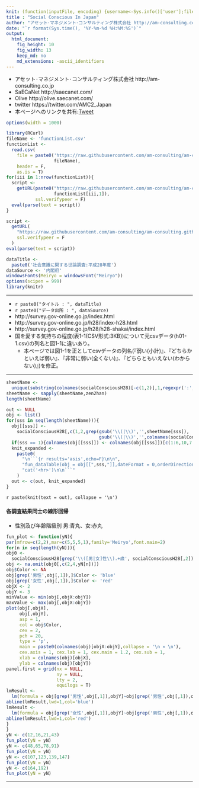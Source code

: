 ```yaml
---
knit: (function(inputFile, encoding) {username<-Sys.info()['user'];fileName<-'defaultPath.csv';pathToFile <-paste0('C:/Users/', username,'/Desktop/pathToCSV/');setwd(pathToFile);buf0<-read.csv(fileName,header = F,skip = 0,stringsAsFactor = F,check.names = F,fileEncoding = 'utf-8');timeStamp<-format(Sys.time(),'%Y%m%d%H%M%S');rmarkdown::render(inputFile, encoding = encoding, output_file = paste0('C:/Users/',username,buf0[2,1],'charts/','am-consulting.co.jp-SocialConsciousH28.html')) })
title : "Social Conscious In Japan"
author: "アセット･マネジメント･コンサルティング株式会社 http://am-consulting.co.jp"
date: "`r format(Sys.time(), '%Y-%m-%d %H:%M:%S')`"
output: 
  html_document:
    fig_height: 10
    fig_width: 13
    keep_md: no
    md_extensions: -ascii_identifiers 
---
```

<link href="http://knowledgevault.saecanet.com/components/rmarkdown-html.css" rel="stylesheet">
<script src="http://knowledgevault.saecanet.com/components/JavascriptCode.js"></script>
<style>.main-container {max-width : 1300px;}</style>

- アセット･マネジメント･コンサルティング株式会社 http://am-consulting.co.jp
- SaECaNet http://saecanet.com/
- Olive http://olive.saecanet.com/
- twitter https://twitter.com/AMC2_Japan
- 本ページへのリンクを共有:<a href="https://twitter.com/share" class="twitter-share-button" data-via="AMC2_Japan" data-size="large">Tweet</a> <script>!function(d,s,id){var js,fjs=d.getElementsByTagName(s)[0],p=/^http:/.test(d.location)?'http':'https';if(!d.getElementById(id)){js=d.createElement(s);js.id=id;js.src=p+'://platform.twitter.com/widgets.js';fjs.parentNode.insertBefore(js,fjs);}}(document, 'script', 'twitter-wjs');</script>

```r
options(width = 1000)
```

```r
library(RCurl)
fileName <- 'functionList.csv'
functionList <-
  read.csv(
    file = paste0('https://raw.githubusercontent.com/am-consulting/am-consulting.github.io/master/csv/',
                  fileName),
    header = F,
    as.is = T)
for(iii in 1:nrow(functionList)){
  script <- 
    getURL(paste0("https://raw.githubusercontent.com/am-consulting/am-consulting.github.io/master/", 
                  functionList[iii,1]),
           ssl.verifypeer = F)
  eval(parse(text = script))
}
```

```r
script <-
  getURL(
    "https://raw.githubusercontent.com/am-consulting/am-consulting.github.io/master/importSocialConsciousH28.r",
    ssl.verifypeer = F
  )
eval(parse(text = script))
```

```r
dataTitle <-
  paste0('社会意識に関する世論調査:平成28年度')
dataSource <- '内閣府'
windowsFonts(Meiryo = windowsFont("Meiryo"))
options(scipen = 999)
library(knitr)
```

***

- `r paste0("タイトル : ", dataTitle)`
- `r paste0("データ出所 : ", dataSource)`
- http://survey.gov-online.go.jp/index.html
- http://survey.gov-online.go.jp/h28/index-h28.html
- http://survey.gov-online.go.jp/h28/h28-shakai/index.html
- 国を愛する気持ちの程度(表1-1(CSV形式:3KB))について元csvデータ(h01-1.csv)の列名と図1-1に違いあり。
    - 本ページでは図1-1を正としてcsvデータの列名(『弱い(小計)』、『どちらかといえば弱い』、『非常に弱い(全くない)』、『どちらともいえない(わからない)』)を修正。

***

```r
sheetName <-
  unique(substring(colnames(socialConsciousH28)[-c(1,2)],1,regexpr(':',colnames(socialConsciousH28)[-c(1,2)])))
sheetName <- sapply(sheetName,zen2han)
length(sheetName)
```

```r
out <- NULL
obj <- list()
for(sss in seq(length(sheetName))){
  obj[[sss]] <- 
    socialConsciousH28[,c(1,2,grep(gsub('\\(|\\)','',sheetName[sss]),
                                   gsub('\\(|\\)','',colnames(socialConsciousH28))))]
  if(sss == 1){colnames(obj[[sss]]) <- colnames(obj[[sss]])[c(1:6,10,7:9)]}
  knit_expanded <-
    paste0(
      "\n```{r results='asis',echo=F}\n\n",
      "fun_dataTable(obj = obj[[",sss,"]],dateFormat = 0,orderDirection = 'asc',leftcolumns = 2,title = paste0(",sss,",':',sheetName[",sss,"]))\n\n",
      "cat('<hr>')\n\n```"
    )
  out <- c(out, knit_expanded)
}
```

`r paste(knit(text = out), collapse = '\n')`

#### 各調査結果同士の線形回帰
- 性別及び年齢階級別 男:青丸、女:赤丸

```r
fun_plot <- function(yN){
par(mfrow=c(2,2),mar=c(5,5,5,1),family='Meiryo',font.main=2)
for(n in seq(length(yN))){
obj0 <-
  socialConsciousH28[grep('\\([男|女]性\\).+歳', socialConsciousH28[,2]),]
obj <- na.omit(obj0[,c(2,4,yN[n])])
obj$Color <- NA
obj[grep('男性',obj[,1]),]$Color <- 'blue'
obj[grep('女性',obj[,1]),]$Color <- 'red'
objX <- 2
objY <- 3
minValue <- min(obj[,objX:objY])
maxValue <- max(obj[,objX:objY])
plot(obj[,objX],
     obj[,objY],
     asp = 1,
     col = obj$Color,
     cex = 2,
     pch = 20,
     type = 'p',
     main = paste0(colnames(obj)[objX:objY],collapse = '\n × \n'),
     cex.axis = 1, cex.lab = 1, cex.main = 1.2, cex.sub = 1,
     xlab = colnames(obj)[objX],
     ylab = colnames(obj)[objY])
panel.first = grid(nx = NULL,
                   ny = NULL,
                   lty = 2,
                   equilogs = T)
lmResult <- 
  lm(formula = obj[grep('男性',obj[,1]),objY]~obj[grep('男性',obj[,1]),objX])
abline(lmResult,lwd=1,col='blue')
lmResult <- 
  lm(formula = obj[grep('女性',obj[,1]),objY]~obj[grep('男性',obj[,1]),objX])
abline(lmResult,lwd=1,col='red')
}
}
yN <- c(12,16,21,43)
fun_plot(yN = yN)
yN <- c(48,65,78,91)
fun_plot(yN = yN)
yN <- c(107,123,139,147)
fun_plot(yN = yN)
yN <- c(164,192)
fun_plot(yN = yN)
```

***

<script>MakeNegative();</script>
<script>
  (function(i,s,o,g,r,a,m){i['GoogleAnalyticsObject']=r;i[r]=i[r]||function(){
  (i[r].q=i[r].q||[]).push(arguments)},i[r].l=1*new Date();a=s.createElement(o),
  m=s.getElementsByTagName(o)[0];a.async=1;a.src=g;m.parentNode.insertBefore(a,m)
  })(window,document,'script','https://www.google-analytics.com/analytics.js','ga');

  ga('create', 'UA-3077339-5', 'auto');
  ga('send', 'pageview');

</script>
